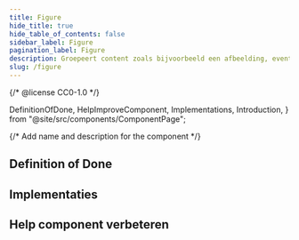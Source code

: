 ```yaml
---
title: Figure
hide_title: true
hide_table_of_contents: false
sidebar_label: Figure
pagination_label: Figure
description: Groepeert content zoals bijvoorbeeld een afbeelding, eventueel aangevuld met een bijschrift.
slug: /figure
---
```


{/* @license CC0-1.0 */}

  DefinitionOfDone,
  HelpImproveComponent,
  Implementations,
  Introduction,
} from "@site/src/components/ComponentPage";

{/* Add name and description for the component */}


<Introduction component={component} headingLevel={1} description={description} />

## Definition of Done

<DefinitionOfDone component={component} headingLevel={3} />

## Implementaties

<Implementations component={component} headingLevel={3} />

## Help component verbeteren

<HelpImproveComponent component={component} headingLevel={3} />
